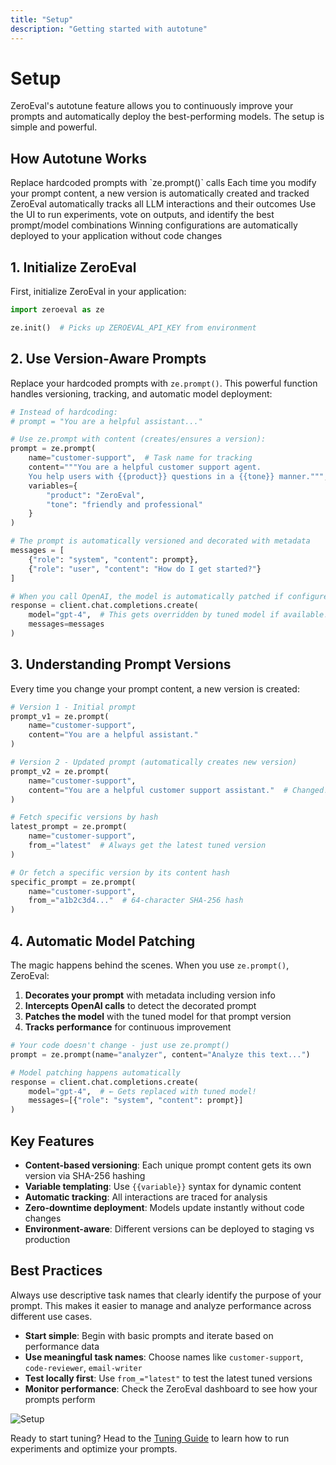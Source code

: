 ```yaml
---
title: "Setup"
description: "Getting started with autotune"
---
```


# Setup

ZeroEval's autotune feature allows you to continuously improve your prompts and automatically deploy the best-performing models. The setup is simple and powerful.

## How Autotune Works

<Steps>
  <Step title="Instrument your code">
    Replace hardcoded prompts with `ze.prompt()` calls
  </Step>
  <Step title="Every change creates a version">
    Each time you modify your prompt content, a new version is automatically created and tracked
  </Step>
  <Step title="Collect performance data">
    ZeroEval automatically tracks all LLM interactions and their outcomes
  </Step>
  <Step title="Tune and evaluate">
    Use the UI to run experiments, vote on outputs, and identify the best prompt/model combinations
  </Step>
  <Step title="Deploy over-the-air">
    Winning configurations are automatically deployed to your application without code changes
  </Step>
</Steps>

## 1. Initialize ZeroEval

First, initialize ZeroEval in your application:

```python
import zeroeval as ze

ze.init()  # Picks up ZEROEVAL_API_KEY from environment
```

## 2. Use Version-Aware Prompts

Replace your hardcoded prompts with `ze.prompt()`. This powerful function handles versioning, tracking, and automatic model deployment:

```python
# Instead of hardcoding:
# prompt = "You are a helpful assistant..."

# Use ze.prompt with content (creates/ensures a version):
prompt = ze.prompt(
    name="customer-support",  # Task name for tracking
    content="""You are a helpful customer support agent.
    You help users with {{product}} questions in a {{tone}} manner.""",
    variables={
        "product": "ZeroEval",
        "tone": "friendly and professional"
    }
)

# The prompt is automatically versioned and decorated with metadata
messages = [
    {"role": "system", "content": prompt},
    {"role": "user", "content": "How do I get started?"}
]

# When you call OpenAI, the model is automatically patched if configured
response = client.chat.completions.create(
    model="gpt-4",  # This gets overridden by tuned model if available!
    messages=messages
)
```

## 3. Understanding Prompt Versions

Every time you change your prompt content, a new version is created:

```python
# Version 1 - Initial prompt
prompt_v1 = ze.prompt(
    name="customer-support",
    content="You are a helpful assistant."
)

# Version 2 - Updated prompt (automatically creates new version)
prompt_v2 = ze.prompt(
    name="customer-support", 
    content="You are a helpful customer support assistant."  # Changed!
)

# Fetch specific versions by hash
latest_prompt = ze.prompt(
    name="customer-support",
    from_="latest"  # Always get the latest tuned version
)

# Or fetch a specific version by its content hash
specific_prompt = ze.prompt(
    name="customer-support",
    from_="a1b2c3d4..."  # 64-character SHA-256 hash
)
```

## 4. Automatic Model Patching

The magic happens behind the scenes. When you use `ze.prompt()`, ZeroEval:

1. **Decorates your prompt** with metadata including version info
2. **Intercepts OpenAI calls** to detect the decorated prompt
3. **Patches the model** with the tuned model for that prompt version
4. **Tracks performance** for continuous improvement

```python
# Your code doesn't change - just use ze.prompt()
prompt = ze.prompt(name="analyzer", content="Analyze this text...")

# Model patching happens automatically
response = client.chat.completions.create(
    model="gpt-4",  # ← Gets replaced with tuned model!
    messages=[{"role": "system", "content": prompt}]
)
```

## Key Features

- **Content-based versioning**: Each unique prompt content gets its own version via SHA-256 hashing
- **Variable templating**: Use `{{variable}}` syntax for dynamic content
- **Automatic tracking**: All interactions are traced for analysis
- **Zero-downtime deployment**: Models update instantly without code changes
- **Environment-aware**: Different versions can be deployed to staging vs production

## Best Practices

<Note>
Always use descriptive task names that clearly identify the purpose of your prompt. This makes it easier to manage and analyze performance across different use cases.
</Note>

- **Start simple**: Begin with basic prompts and iterate based on performance data
- **Use meaningful task names**: Choose names like `customer-support`, `code-reviewer`, `email-writer`
- **Test locally first**: Use `from_="latest"` to test the latest tuned versions
- **Monitor performance**: Check the ZeroEval dashboard to see how your prompts perform

<img src="/images/setup-tuning.png" alt="Setup" />

Ready to start tuning? Head to the [Tuning Guide](/autotune/tuning) to learn how to run experiments and optimize your prompts.
